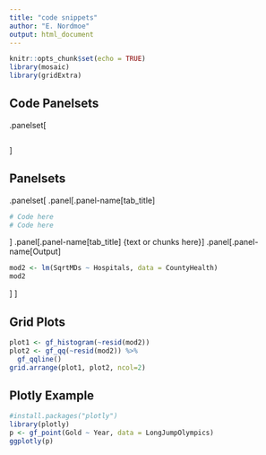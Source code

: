 ```yaml
---
title: "code snippets"
author: "E. Nordmoe"
output: html_document
---
```


```r
knitr::opts_chunk$set(echo = TRUE)
library(mosaic)
library(gridExtra)
```

## Code Panelsets

.panelset[

```r

```
]


## Panelsets

.panelset[
.panel[.panel-name[tab_title]
```r
# Code here
# Code here
```
]
.panel[.panel-name[tab_title]
{text or chunks here}
]
.panel[.panel-name[Output]
```r
mod2 <- lm(SqrtMDs ~ Hospitals, data = CountyHealth)
mod2
```
]
]

## Grid Plots

```r
plot1 <- gf_histogram(~resid(mod2))
plot2 <- gf_qq(~resid(mod2)) %>%
  gf_qqline()
grid.arrange(plot1, plot2, ncol=2)
```

## Plotly Example

```r
#install.packages("plotly")
library(plotly)
p <- gf_point(Gold ~ Year, data = LongJumpOlympics)
ggplotly(p)
```